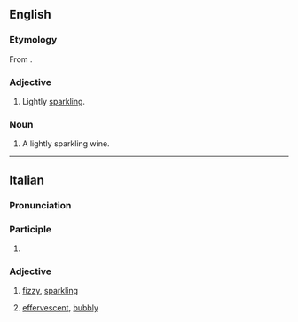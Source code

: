 ==English==

===Etymology===
From {{bor|en|it|frizzante}}.

===Adjective===
{{en-adj|-}}

# {{lb|en|of wines}} Lightly [[sparkling]].

===Noun===
{{en-noun}}

# A lightly sparkling wine.

----

==Italian==

===Pronunciation===
{{it-pr|friddzànte}}

===Participle===
{{it-presp}}

# {{present participle of|it|frizzare}}

===Adjective===
{{it-adj}}

# {{lb|it|of wine}} [[fizzy]], [[sparkling]]
# {{lb|it|of a person}} [[effervescent]], [[bubbly]]